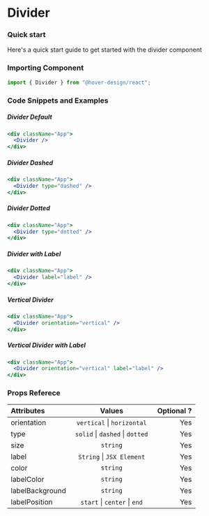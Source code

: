 # Divider

### Quick start

Here's a quick start guide to get started with the divider component

### Importing Component

```jsx
import { Divider } from "@hover-design/react";
```

### Code Snippets and Examples

##### Divider Default


```jsx
<div className="App">
  <Divider />
</div>
```

<Divider />

##### Divider Dashed

```jsx
<div className="App">
  <Divider type="dashed" />
</div>
```

<Divider type="dashed" />

##### Divider Dotted

```jsx
<div className="App">
  <Divider type="dotted" />
</div>
```

<Divider type="dotted" />

##### Divider with Label

```jsx
<div className="App">
  <Divider label="label" />
</div>
```

<div style={{ marginTop: "30px" }}>
  <Divider label="label" />
</div>

##### Vertical Divider

```jsx
<div className="App">
  <Divider orientation="vertical" />
</div>
```

<div style={{ height: "50px" }}>
  <Divider orientation="vertical" />
</div>

##### Vertical Divider with Label

```jsx
<div className="App">
  <Divider orientation="vertical" label="label" />
</div>
```

<div style={{ height: "100px", margin: "0 auto", width: "fit-content" }}>
  <Divider orientation="vertical" label="label" />
</div>

### Props Referece

| Attributes      |                 Values                  | Optional ? |
| :-------------- | :-------------------------------------: | ---------: |
| orientation     |    ` vertical` &#124; `horizontal `     |        Yes |
| type            | `solid` &#124; `dashed` &#124; `dotted` |        Yes |
| size            |                `string`                 |        Yes |
| label           |      `String` &#124; `JSX Element`      |        Yes |
| color           |                `string`                 |        Yes |
| labelColor      |                `string`                 |        Yes |
| labelBackground |                `string`                 |        Yes |
| labelPosition   |  `start` &#124; `center` &#124; `end`   |        Yes |

